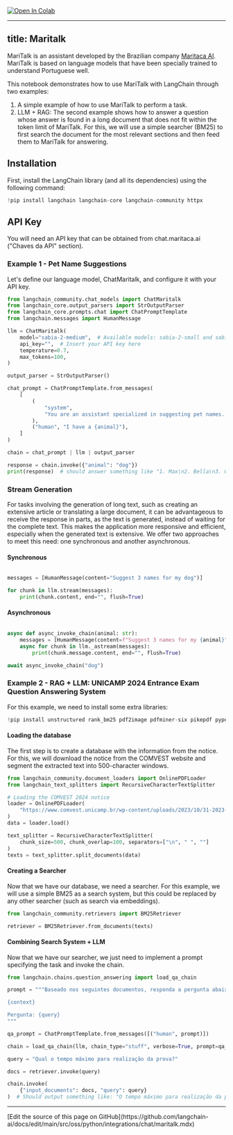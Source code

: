 <a href="https://colab.research.google.com/github/langchain-ai/langchain/blob/master/docs/docs/integrations/chat/maritalk.ipynb" target="_parent"><img src="https://colab.research.google.com/assets/colab-badge.svg" alt="Open In Colab"/></a>

---

title: Maritalk
---

MariTalk is an assistant developed by the Brazilian company [Maritaca AI](https://www.maritaca.ai).
MariTalk is based on language models that have been specially trained to understand Portuguese well.

This notebook demonstrates how to use MariTalk with LangChain through two examples:

1. A simple example of how to use MariTalk to perform a task.
2. LLM + RAG: The second example shows how to answer a question whose answer is found in a long document that does not fit within the token limit of MariTalk. For this, we will use a simple searcher (BM25) to first search the document for the most relevant sections and then feed them to MariTalk for answering.

## Installation

First, install the LangChain library (and all its dependencies) using the following command:

```python
!pip install langchain langchain-core langchain-community httpx
```

## API Key

You will need an API key that can be obtained from chat.maritaca.ai ("Chaves da API" section).

### Example 1 - Pet Name Suggestions

Let's define our language model, ChatMaritalk, and configure it with your API key.

```python
from langchain_community.chat_models import ChatMaritalk
from langchain_core.output_parsers import StrOutputParser
from langchain_core.prompts.chat import ChatPromptTemplate
from langchain.messages import HumanMessage

llm = ChatMaritalk(
    model="sabia-2-medium",  # Available models: sabia-2-small and sabia-2-medium
    api_key="",  # Insert your API key here
    temperature=0.7,
    max_tokens=100,
)

output_parser = StrOutputParser()

chat_prompt = ChatPromptTemplate.from_messages(
    [
        (
            "system",
            "You are an assistant specialized in suggesting pet names. Given the animal, you must suggest 4 names.",
        ),
        ("human", "I have a {animal}"),
    ]
)

chain = chat_prompt | llm | output_parser

response = chain.invoke({"animal": "dog"})
print(response)  # should answer something like "1. Max\n2. Bella\n3. Charlie\n4. Rocky"
```

### Stream Generation

For tasks involving the generation of long text, such as creating an extensive article or translating a large document, it can be advantageous to receive the response in parts, as the text is generated, instead of waiting for the complete text. This makes the application more responsive and efficient, especially when the generated text is extensive. We offer two approaches to meet this need: one synchronous and another asynchronous.

#### Synchronous

```python

messages = [HumanMessage(content="Suggest 3 names for my dog")]

for chunk in llm.stream(messages):
    print(chunk.content, end="", flush=True)
```

#### Asynchronous

```python

async def async_invoke_chain(animal: str):
    messages = [HumanMessage(content=f"Suggest 3 names for my {animal}")]
    async for chunk in llm._astream(messages):
        print(chunk.message.content, end="", flush=True)

await async_invoke_chain("dog")
```

### Example 2 - RAG + LLM: UNICAMP 2024 Entrance Exam Question Answering System

For this example, we need to install some extra libraries:

```python
!pip install unstructured rank_bm25 pdf2image pdfminer-six pikepdf pypdf unstructured_inference fastapi kaleido uvicorn "pillow<10.1.0" pillow_heif -q
```

#### Loading the database

The first step is to create a database with the information from the notice. For this, we will download the notice from the COMVEST website and segment the extracted text into 500-character windows.

```python
from langchain_community.document_loaders import OnlinePDFLoader
from langchain_text_splitters import RecursiveCharacterTextSplitter

# Loading the COMVEST 2024 notice
loader = OnlinePDFLoader(
    "https://www.comvest.unicamp.br/wp-content/uploads/2023/10/31-2023-Dispoe-sobre-o-Vestibular-Unicamp-2024_com-retificacao.pdf"
)
data = loader.load()

text_splitter = RecursiveCharacterTextSplitter(
    chunk_size=500, chunk_overlap=100, separators=["\n", " ", ""]
)
texts = text_splitter.split_documents(data)
```

#### Creating a Searcher

Now that we have our database, we need a searcher. For this example, we will use a simple BM25 as a search system, but this could be replaced by any other searcher (such as search via embeddings).

```python
from langchain_community.retrievers import BM25Retriever

retriever = BM25Retriever.from_documents(texts)
```

#### Combining Search System + LLM

Now that we have our searcher, we just need to implement a prompt specifying the task and invoke the chain.

```python
from langchain.chains.question_answering import load_qa_chain

prompt = """Baseado nos seguintes documentos, responda a pergunta abaixo.

{context}

Pergunta: {query}
"""

qa_prompt = ChatPromptTemplate.from_messages([("human", prompt)])

chain = load_qa_chain(llm, chain_type="stuff", verbose=True, prompt=qa_prompt)

query = "Qual o tempo máximo para realização da prova?"

docs = retriever.invoke(query)

chain.invoke(
    {"input_documents": docs, "query": query}
)  # Should output something like: "O tempo máximo para realização da prova é de 5 horas."
```

---

<Callout icon="pen-to-square" iconType="regular">
  [Edit the source of this page on GitHub](https://github.com/langchain-ai/docs/edit/main/src/oss/python/integrations/chat/maritalk.mdx)
</Callout>
